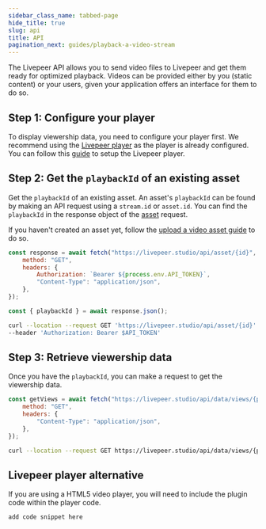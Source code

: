 ```yaml
---
sidebar_class_name: tabbed-page
hide_title: true
slug: api
title: API
pagination_next: guides/playback-a-video-stream
---
```



<Tabs />

The Livepeer API allows you to send video files to Livepeer and get them ready
for optimized playback. Videos can be provided either by you (static content) or
your users, given your application offers an interface for them to do so.

## Step 1: Configure your player

To display viewership data, you need to configure your player first.
We recommend using the [Livepeer player](https://livepeerjs.org/) as the player
is already configured. You can follow this [guide](guides/playback-a-video-stream) to
setup the Livepeer player.

## Step 2: Get the `playbackId` of an existing asset

Get the `playbackId` of an existing asset. An asset's `playbackId` can be found by making 
an API request using a `stream.id` or `asset.id`. You can find the `playbackId` in the response object of the 
[asset](https://docs.livepeer.studio/reference/api/get-assets#response-example) request.

If you haven't created an asset yet, follow the 
[upload a video asset guide](/guides/on-demand/upload-video-asset#api) to do so.

<CodeBlockTabs>
<CodeBlockTabItem value="JavaScript" label="JavaScript">

```js
const response = await fetch("https://livepeer.studio/api/asset/{id}", {
    method: "GET",
    headers: {
        Authorization: `Bearer ${process.env.API_TOKEN}`,
        "Content-Type": "application/json",
    },
});

const { playbackId } = await response.json();
```

</CodeBlockTabItem>
<CodeBlockTabItem value="curl" label="curl">

```bash
curl --location --request GET 'https://livepeer.studio/api/asset/{id}' \
--header 'Authorization: Bearer $API_TOKEN'
```

</CodeBlockTabItem>
</CodeBlockTabs>

## Step 3: Retrieve viewership data

Once you have the `playbackId`, you can make a request to get the viewership data.

<CodeBlockTabs>
<CodeBlockTabItem value="JavaScript" label="JavaScript">

```js
const getViews = await fetch("https://livepeer.studio/api/data/views/{playbackId}/total", {
    method: "GET",
    headers: {
        "Content-Type": "application/json",
    },
});
```

</CodeBlockTabItem>
<CodeBlockTabItem value="curl" label="curl">

```bash
curl --location --request GET https://livepeer.studio/api/data/views/{playbackId}/total
```

</CodeBlockTabItem>
</CodeBlockTabs>

## Livepeer player alternative

If you are using a HTML5 video player, you will need to include the plugin code 
within the player code. 

<CodeBlockTabs>
<CodeBlockTabItem value="JavaScript" label="JavaScript">

```js
add code snippet here
```

</CodeBlockTabItem>
</CodeBlockTabs>
